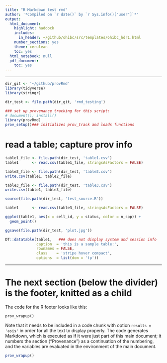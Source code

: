 ```yaml
---
title: "R Markdown test rmd"
author: '*Compiled on `r date()` by `r Sys.info()["user"]`*'
output:
  html_document:
    highlight: haddock
    includes:
      in_header: ~/github/ohibc/src/templates/ohibc_hdr1.html
    number_sections: yes
    theme: cerulean
    toc: yes
  html_notebook: null
  pdf_document:
    toc: yes
---
```


-----

```r
dir_git <- '~/github/provRmd'
library(tidyverse)
library(stringr)

dir_test <- file.path(dir_git, 'rmd_testing')

### set up provenance tracking for this script:
# document(); install()
library(provRmd)
prov_setup()### initializes prov_track and loads functions

```

# read a table; capture prov info

```r
table1_file <- file.path(dir_test, 'table1.csv')
table1      <- read.csv(table1_file, stringsAsFactors = FALSE)

table2_file <- file.path(dir_test, 'table2.csv')
write.csv(table1, table2_file)

table3_file <- file.path(dir_test, 'table3.csv')
write.csv(table1, table3_file)

```

```r

source(file.path(dir_test, 'test_source.R'))

```

``` r
table1      <- read.csv(table3_file, stringsAsFactors = FALSE)

ggplot(table1, aes(x = cell_id, y = status, color = n_spp)) + 
  geom_point()

ggsave(file.path(dir_test, 'plot.jpg'))

```

```r
DT::datatable(table1,   ### does not display system and session info
              caption  = 'this is a sample table:',              
              rownames = FALSE,
              class    = 'stripe hover compact',
              options  = list(dom = 'tp'))
```

-----

# The next section (below the divider) is the footer, knitted as a child

The code for the R footer looks like this:

`prov_wrapup()`

Note that it needs to be included in a code chunk with option `results = 'asis'` in order for all the text to display properly.  The code generates Markdown, which is executed as if it were just part of this main document; it numbers the section ("Provenance") as a continuation of the numbering, and the variables are evaluated in the environment of the main document.

``` r

prov_wrapup()

```
